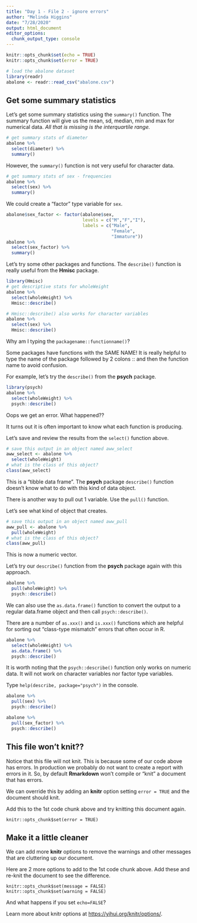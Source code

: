 ```yaml
---
title: "Day 1 - File 2 - ignore errors"
author: "Melinda Higgins"
date: "7/28/2020"
output: html_document
editor_options: 
  chunk_output_type: console
---
```


```r
knitr::opts_chunk$set(echo = TRUE)
knitr::opts_chunk$set(error = TRUE)
```

```r
# load the abalone dataset
library(readr)
abalone <- readr::read_csv("abalone.csv")
```

## Get some summary statistics

Let's get some summary statistics using the `summary()` function. The summary function will give us the mean, sd, median, min and max for numerical data. _All that is missing is the interquartile range._

```r
# get summary stats of diameter
abalone %>%
  select(diameter) %>%
  summary()
```

However, the `summary()` function is not very useful for character data.

```r
# get summary stats of sex - frequencies
abalone %>%
  select(sex) %>%
  summary()
```

We could create a "factor" type variable for `sex`.

```r
abalone$sex_factor <- factor(abalone$sex,
                             levels = c("M","F","I"),
                             labels = c("Male",
                                        "Female",
                                        "Immature"))
abalone %>%
  select(sex_factor) %>%
  summary()
```

Let's try some other packages and functions. The `describe()` function is really useful from the **Hmisc** package.

```r
library(Hmisc)
# get descriptive stats for wholeWeight
abalone %>%
  select(wholeWeight) %>%
  Hmisc::describe()

# Hmisc::describe() also works for character variables
abalone %>%
  select(sex) %>%
  Hmisc::describe()
```

Why am I typing the `packagename::functionname()`?

Some packages have functions with the SAME NAME! It is really helpful to type the name of the package followed by 2 colons :: and then the function name to avoid confusion.

For example, let's try the `describe()` from the **psych** package.

```r
library(psych)
abalone %>%
  select(wholeWeight) %>%
  psych::describe()
```

Oops we get an error. What happened??

It turns out it is often important to know what each function is producing.

Let's save and review the results from the `select()` function above.

```r
# save this output in an object named aww_select
aww_select <- abalone %>%
  select(wholeWeight)
# what is the class of this object?
class(aww_select)
```

This is a "tibble data frame". The **psych** package `describe()` function doesn't know what to do with this kind of data object.

There is another way to pull out 1 variable. Use the `pull()` function.

Let's see what kind of object that creates.

```r
# save this output in an object named aww_pull
aww_pull <- abalone %>%
  pull(wholeWeight)
# what is the class of this object?
class(aww_pull)
```

This is now a numeric vector.

Let's try our `describe()` function from the **psych** package again with this approach.

```r
abalone %>%
  pull(wholeWeight) %>%
  psych::describe()
```

We can also use the `as.data.frame()` function to convert the output to a regular data.frame object and then call `psych::describe()`.

There are a number of `as.xxx()` and `is.xxx()` functions which are helpful for sorting out "class-type mismatch" errors that often occur in R. 

```r
abalone %>%
  select(wholeWeight) %>%
  as.data.frame() %>%
  psych::describe()
```

It is worth noting that the `psych::describe()` function only works on numeric data. It will not work on character variables nor factor type variables.

Type `help(describe, package="psych")` in the console.

```r
abalone %>%
  pull(sex) %>%
  psych::describe()

abalone %>%
  pull(sex_factor) %>%
  psych::describe()
```

## This file won't knit??

Notice that this file will not knit. This is because some of our code above has errors. In production we probably do not want to create a report with errors in it. So, by default **Rmarkdown** won't compile or "knit" a document that has errors.

We can override this by adding an **knitr** option setting `error = TRUE` and the document should knit.

Add this to the 1st code chunk above and try knitting this document again.

```
knitr::opts_chunk$set(error = TRUE)
```

## Make it a little cleaner

We can add more **knitr** options to remove the warnings and other messages that are cluttering up our document.

Here are 2 more options to add to the 1st code chunk above. Add these and re-knit the document to see the difference.

```
knitr::opts_chunk$set(message = FALSE)
knitr::opts_chunk$set(warning = FALSE)
```

And what happens if you set `echo=FALSE`?

Learn more about knitr options at [https://yihui.org/knitr/options/](https://yihui.org/knitr/options/).